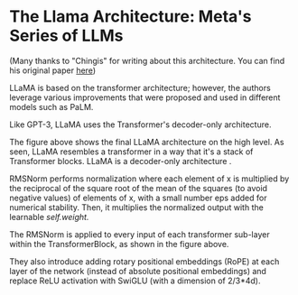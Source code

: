 
# The Llama Architecture: Meta's Series of LLMs
(Many thanks to "Chingis" for writing about this architecture. You can find his original paper [here](https://chingisoinar.medium.com/llms-explained-llama-and-its-architecture-part-1-716627e7754c))

<MDXImage src="/images/Llama.webp" alt="Llama Final Architecture" width={528} height={1148} padding="15px" />

LLaMA is based on the transformer architecture; however, the authors leverage various improvements that were proposed and used in different models such as PaLM.

Like GPT-3, LLaMA uses the Transformer's decoder-only architecture.

The figure above shows the final LLaMA architecture on the high level. As seen, LLaMA resembles a transformer in a way that it's a stack of Transformer blocks. LLaMA is a decoder-only architecture .

RMSNorm performs normalization where each element of x is multiplied by the reciprocal of the square root of the mean of the squares (to avoid negative values) of elements of x, with a small number eps added for numerical stability. Then, it multiplies the normalized output with the learnable *self.weight.*

<MDXImage src="/RMS.webp" alt="RMSNorm" width={700} height={523} padding="15px" />

The RMSNorm is applied to every input of each transformer sub-layer within the TransformerBlock, as shown in the figure above.

They also introduce adding rotary positional embeddings (RoPE) at each layer of the network (instead of absolute positional embeddings) and replace ReLU activation with SwiGLU (with a dimension of 2/3*4d).